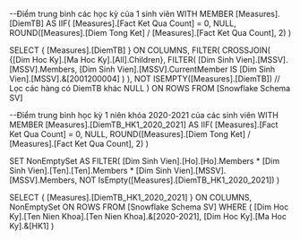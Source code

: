 ﻿--Điểm trung bình các học kỳ của 1 sinh viên
WITH
    MEMBER [Measures].[DiemTB] AS
        IIF(
            [Measures].[Fact Ket Qua Count] = 0,
            NULL,
            ROUND([Measures].[Diem Tong Ket] / [Measures].[Fact Ket Qua Count], 2)
        )

SELECT
{
    [Measures].[DiemTB]
} ON COLUMNS,
FILTER(
    CROSSJOIN(
        {[Dim Hoc Ky].[Ma Hoc Ky].[All].Children},
        FILTER(
            [Dim Sinh Vien].[MSSV].[MSSV].Members,
            [Dim Sinh Vien].[MSSV].CurrentMember IS [Dim Sinh Vien].[MSSV].&[2001200004]
        )
    ),
    NOT ISEMPTY([Measures].[DiemTB]) // Lọc các hàng có DiemTB khác NULL
) ON ROWS
FROM
    [Snowflake Schema SV]


--Điểm trung bình học kỳ 1 niên khóa 2020-2021 của các sinh viên
WITH
    MEMBER [Measures].[DiemTB_HK1_2020_2021] AS
        IIF(
            [Measures].[Fact Ket Qua Count] = 0,
            NULL,
            ROUND([Measures].[Diem Tong Ket] / [Measures].[Fact Ket Qua Count], 2)
        )

SET NonEmptySet AS
    FILTER(
        [Dim Sinh Vien].[Ho].[Ho].Members * 
        [Dim Sinh Vien].[Ten].[Ten].Members *
        [Dim Sinh Vien].[MSSV].[MSSV].Members,
        NOT IsEmpty([Measures].[DiemTB_HK1_2020_2021])
    )

SELECT
{
    [Measures].[DiemTB_HK1_2020_2021]
} ON COLUMNS,
NonEmptySet ON ROWS
FROM [Snowflake Schema SV]
WHERE (
    [Dim Hoc Ky].[Ten Nien Khoa].[Ten Nien Khoa].&[2020-2021],
    [Dim Hoc Ky].[Ma Hoc Ky].&[HK1]
)

